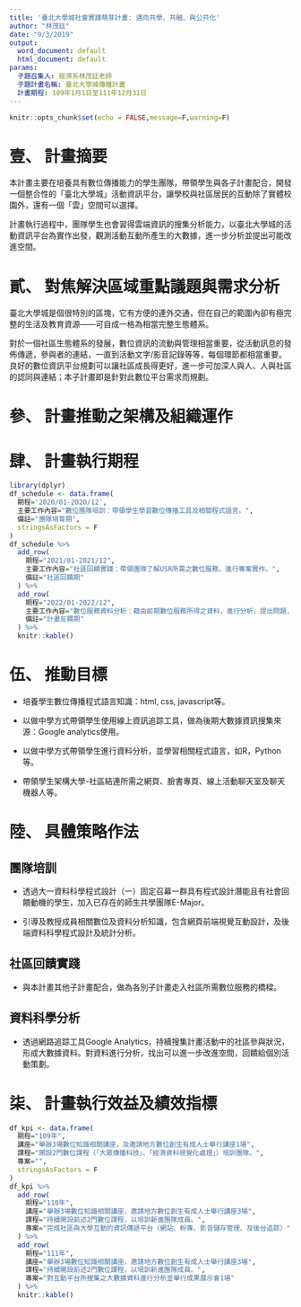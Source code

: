 ```yaml
---
title: '臺北大學城社會實踐萌芽計畫: 邁向共學、共融、與公共化'
author: "林茂廷"
date: "9/3/2019"
output:
  word_document: default
  html_document: default
params:
  子題召集人: 經濟系林茂廷老師
  子題計畫名稱: 臺北大學城傳播計畫
  計畫期程: 109年1月1日至111年12月31日
---
```


```r
knitr::opts_chunk$set(echo = FALSE,message=F,warning=F)
```

# 壹、	計畫摘要

本計畫主要在培養具有數位傳播能力的學生團隊，帶領學生與各子計畫配合，開發一個整合性的「臺北大學城」活動資訊平台，讓學校與社區居民的互動除了實體校園外，還有一個「雲」空間可以選擇。

計畫執行過程中，團隊學生也會習得雲端資訊的搜集分析能力，以臺北大學城的活動資訊平台為實作出發，觀測活動互動所產生的大數據，進一步分析並提出可能改進空間。

<!--
本子計畫主要在

  * 學生數位傳播能力培力  
  
  * 社區資訊傳播專案實作
  
  * 數位傳播成效分析能力
-->

# 貳、	對焦解決區域重點議題與需求分析

臺北大學城是個很特別的區塊，它有方便的連外交通，但在自己的範圍內卻有極完整的生活及教育資源——可自成一格為相當完整生態體系。

對於一個社區生態體系的發展，數位資訊的流動與管理相當重要，從活動訊息的發佈傳遞，參與者的連結，一直到活動文字/影音記錄等等，每個環節都相當重要。良好的數位資訊平台規劃可以讓社區成長得更好，進一步可加深人與人、人與社區的認同與連結；本子計畫即是針對此數位平台需求而規劃。


<!--

需求： 

  * 活動文字、圖像、影音統一平台：  
    * 上傳  
    * 分享互動  


  * 在大數據風潮下，學生有強烈的數位知識學習需求。
  
  * 大數據的本質來自網路傳播所產生的大量資訊，而資訊不會平白無故產生，而是透過吸引人群互動使用的網路服務來產生大量的互動資訊。
  
  * 不論大學與社區都有吸引人群參與的活動，若透過線上傳播，不但可以將兩者連結得更緊密，過程所產生的數位資訊也可以成為學生大數據資料分析的對象。
  
  * 透過大數據資料分析工具，大學與社區的連結不再是單純靜態的架構，而能動態持續地產生資料，校園內化進行資料分析，由分析結果觀測潛在問題並提早產生解決方法；兩者連結持續不斷進化，形成良好的共生、共融體系。
--> 
# 參、	計畫推動之架構及組織運作 

# 肆、	計畫執行期程

```r
library(dplyr)
df_schedule <- data.frame(
  期程='2020/01-2020/12',
  主要工作內容="數位團隊培訓：帶領學生學習數位傳播工具及相關程式語言。",
  備註="團隊培育期",
  stringsAsFactors = F
)
df_schedule %>%
  add_row(
    期程="2021/01-2021/12",
    主要工作內容="社區回饋實踐：帶領團隊了解USR所需之數位服務，進行專案實作。",
    備註="社區回饋期"
  ) %>% 
  add_row(
    期程="2022/01-2022/12",
    主要工作內容="數位服務資料分析：藉由前期數位服務所得之資料，進行分析，提出問題，進行精進。",
    備註="計畫反饋期"
  ) %>%
  knitr::kable()
```


# 伍、	推動目標

  * 培養學生數位傳播程式語言知識：html, css, javascript等。
  
  * 以做中學方式帶領學生使用線上資訊追踪工具，做為後期大數據資訊搜集來源：Google analytics使用。
  
  * 以做中學方式帶領學生進行資料分析，並學習相關程式語言，如R，Python等。
  
  * 帶領學生架構大學-社區結連所需之網頁、臉書專頁、線上活動聊天室及聊天機器人等。

# 陸、	具體策略作法

## 團隊培訓

* 透過大一資料科學程式設計（一）固定召幕一群具有程式設計潛能且有社會回饋動機的學生，加入已存在的師生共學團隊E-Major。

* 引導及教授成員相關數位及資料分析知識，包含網頁前端視覺互動設計，及後端資料科學程式設計及統計分析。

## 社區回饋實踐

* 與本計畫其他子計畫配合，做為各別子計畫走入社區所需數位服務的橋樑。

## 資料科學分析

* 透過網路追踪工具Google Analytics，持續搜集計畫活動中的社區參與狀況，形成大數據資料。對資料進行分析，找出可以進一步改進空間，回饋給個別活動策劃。

<!--
  * 培養學生數位傳播程式語言知識：html, css, javascript等。
  
  * 以做中學方式帶領學生使用線上資訊追踪工具，做為後期大數據資訊搜集來源：Google analytics使用。
  
  * 以做中學方式帶領學生進行資料分析，並學習相關程式語言，如R，Python等。
  
  * 帶領學生架構大學-社區結連所需之網頁、臉書專頁、線上影音平台、線上活動聊天室及聊天機器人等。
-->  
  
# 柒、	計畫執行效益及績效指標

```r
df_kpi <- data.frame(
  期程="109年",
  講座="舉辦3場數位知識相關講座，及邀請地方數位創生有成人士舉行講座1場",
  課程="開設2門數位課程（「大眾傳播科技」、「經濟資料視覺化處理」）培訓團隊。",
  專案="",
  stringsAsFactors = F
)
df_kpi %>%
  add_row(
    期程="110年",
    講座="舉辦3場數位知識相關講座，邀請地方數位創生有成人士舉行講座3場",
    課程="持續開設前述2門數位課程，以培訓新進團隊成員。",
    專案="完成社區與大學互動的資訊傳遞平台（網站、粉專、影音儲存管理、及後台追踪）"
  ) %>%
  add_row(
    期程="111年",
    講座="舉辦3場數位知識相關講座，邀請地方數位創生有成人士舉行講座3場",
    課程="持續開設前述2門數位課程，以培訓新進團隊成員。",
    專案="對互動平台所搜集之大數據資料進行分析並舉行成果展示會1場"
  ) %>%
  knitr::kable()
```

